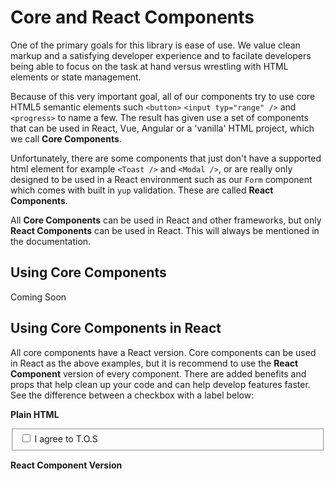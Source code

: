 
<Meta title="General/Core vs React Components" />

# **Core and React Components**

One of the primary goals for this library is ease of use. We value clean markup and a satisfying developer experience and to facilate developers being able to focus on the task at hand versus wrestling with HTML elements or state management.

Because of this very important goal, all of our components try to use core HTML5 semantic elements such `<button>` `<input typ="range" />` and `<progress>` to name a few. The result has given use a set of components that can be used in React, Vue, Angular or a 'vanilla' HTML project, which we call **Core Components**.

Unfortunately, there are some components that just don't have a supported html element for example `<Toast />` and `<Modal />`, or are really only designed to be used in a React environment such as our `Form` component which comes with built in `yup` validation. These are called **React Components**.

All **Core Components** can be used in React and other frameworks, but only **React Components** can be used in React. This will always be mentioned in the documentation.

## **Using Core Components**

Coming Soon

## **Using Core Components in React**

All core components have a React version. Core components can be used in React as the above examples, but it is recommend to use the **React Component** version of every component. There are added benefits and props that help clean up your code and can help develop features faster. See the difference between a checkbox with a label below:

**Plain HTML**

<Canvas>
    <fieldset className="flex gap-2 items-center">
        <input type="checkbox" className="checkbox-primary" />
        <label className="text-sm text-body">I agree to T.O.S</label>
    </fieldset>
</Canvas>

**React Component Version**

<Canvas>
    <Checkbox label="I agree to T.O.S" />
</Canvas>
